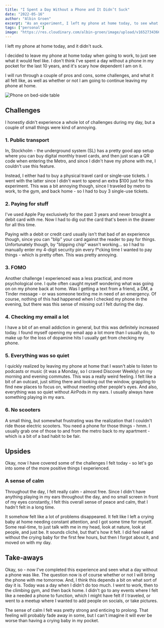 ```yaml
---
title: "I Spent a Day Without a Phone and It Didn’t Suck"
date: "2022-05-16"
author: "Albin Groen"
excerpt: "As an experiment, I left my phone at home today, to see what it would feel like"
tags: ["personal"]
image: "https://res.cloudinary.com/albin-groen/image/upload/v1652734366/phone-on-table_bhqddl.png"
---
```


I left my phone at home today, and it didn't suck.

I decided to leave my phone at home today when going to work, to just see what
it would feel like. I don't think I've spent a day without a phone in my pocket
for the last 10 years, and it's scary how dependent I am on it.

I will run through a couple of pros and cons, some challenges, and what it all
felt like, as well as whether or not I am going to continue leaving my phone at
home.

![Phone on bed-side
table](https://res.cloudinary.com/albin-groen/image/upload/v1652734366/phone-on-table_bhqddl.png)

## Challenges

I honestly didn't experience a whole lot of challenges during my day, but a
couple of small things were kind of annoying.

### 1. Public transport

In, Stockholm - the underground system (SL) has a pretty good app setup where
you can buy digital monthly travel cards, and then just scan a QR code when
entering the Metro, and since I didn't have my phone with me, I couldn't use
this feature.

Instead, I either had to buy a physical travel card or single-use tickets. I
went with the latter since I didn't want to spend an extra $100 just for this
experiment. This was a bit annoying though, since I traveled by metro to work,
to the gym, and back home - so I had to buy 3 single-use tickets.

### 2. Paying for stuff

I've used Apple Pay exclusively for the past 3 years and never brought a debit
card with me. Now I had to dig out the card that's been in the drawer for all
this time.

Paying with a debit or credit card usually isn't that bad of an experience
though, since you can "blip" your card against the reader to pay for things.
Unfortunately though, by "blipping chip" wasn't working... so I had to manually
enter my 4-digit security pin every f\*cking time I wanted to pay things - which
is pretty often. This was pretty annoying.

### 3. FOMO

Another challenge I experienced was a less practical, and more psychological
one. I quite often caught myself wondering what was going on on my phone back
at home. Was I getting a text from a friend, a DM, a Tinder message - or was
someone texting me in need of an emergency. Of course, nothing of this had
happened when I checked my phone in the evening, but there was this sense of
missing out I felt during the day.

### 4. Checking my email a lot

I have a bit of an email addiction in general, but this was definitely
increased today. I found myself opening my email app a lot more than I usually
do, to make up for the loss of dopamine hits I usually get from checking my
phone.

### 5. Everything was so quiet

I quickly realized by leaving my phone at home that I wasn't able to listen to
podcasts or music (it was a Monday, so I craved Discover Weekly) on my morning
and evening commutes. This was a really weird feeling. I felt like a bit of an
outcast, just sitting there and looking out the window, grappling to find new
places to focus on, without meeting other people's eyes. And also, everything
was so quiet without AirPods in my ears. I usually always have something
playing in my ears.

### 6. No scooters

A small thing, but somewhat frustrating was the realization that I couldn't
ride those electric scooters. You need a phone for those things - hmm. I
usually grab one of those to and from the metro back to my apartment - which is
a bit of a bad habit to be fair.

## Upsides

Okay, now I have covered some of the challenges I felt today - so let's go into
some of the more positive things I experienced.

### A sense of calm

Throughout the day, I felt really calm - almost free. Since I didn't have
anything playing in my ears throughout the day, and no small screen in front of
my eyes constantly, I felt this overall sense of peace and calm, that I hadn't
felt in a long time.

It somehow felt like a lot of problems disappeared. It felt like I left a
crying baby at home needing constant attention, and I got some time for myself.
Some real-time, to just talk with me in my head, look at nature, look at
people, and just be. It sounds cliché, but that's how it felt. I did feel naked
without the crying baby for the first few hours, but then I forgot about it,
and moved on with my day.

## Take-aways

Okay, so - now I've completed this experience and seen what a day without a
phone was like. The question now is of course whether or not I will bring the
phone with me tomorrow. And, I think this depends a bit on what sort of day it
is. Today was a day when I didn't do too much. I went to work, then to the
climbing gym, and then back home. I didn't go to any events where I felt like a
needed a phone to function, which I might have felt if I traveled, or went to a
meetup where I wanted to add people on socials, or take pictures.

The sense of calm I felt was pretty strong and enticing to prolong. That
feeling will probably fade away in some, but I can't imagine it will ever be
worse than having a crying baby in my pocket.
